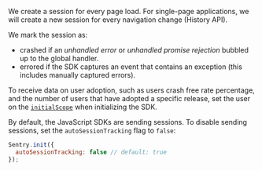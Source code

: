 We create a session for every page load. For single-page applications, we will create a new session for every navigation change (History API).

We mark the session as:

- crashed if an _unhandled error_ or _unhandled promise rejection_ bubbled up to the global handler.
- errored if the SDK captures an event that contains an exception (this includes manually captured errors).

To receive data on user adoption, such as users crash free rate percentage, and the number of users that have adopted a specific release, set the user on the [`initialScope`](/platforms/javascript/configuration/options/#initial-scope) when initializing the SDK.

By default, the JavaScript SDKs are sending sessions. To disable sending sessions, set the `autoSessionTracking` flag to `false`:

```javascript
Sentry.init({
  autoSessionTracking: false // default: true
});
```
